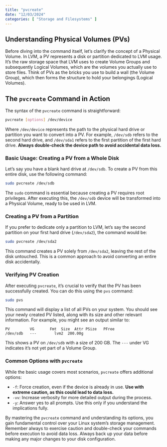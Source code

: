 ```yaml
---
title: "pvcreate"
date: "12/03/2024"
categories: [ "Storage and Filesystems" ]
---
```

## Understanding Physical Volumes (PVs)

Before diving into the command itself, let's clarify the concept of a Physical Volume.  In LVM, a PV represents a disk or partition dedicated to LVM usage.  It's the raw storage space that LVM uses to create Volume Groups and subsequently Logical Volumes, which are the volumes you actually use to store files.  Think of PVs as the bricks you use to build a wall (the Volume Group), which then forms the structure to hold your belongings (Logical Volumes).

## The `pvcreate` Command in Action

The syntax of the `pvcreate` command is straightforward:

```bash
pvcreate [options] /dev/device
```

Where `/dev/device` represents the path to the physical hard drive or partition you want to convert into a PV.  For example, `/dev/sdb` refers to the second hard drive, and `/dev/sda1` refers to the first partition of the first hard drive.  **Always double-check the device path to avoid accidental data loss.**

### Basic Usage: Creating a PV from a Whole Disk

Let's say you have a blank hard drive at `/dev/sdb`. To create a PV from this entire disk, use the following command:

```bash
sudo pvcreate /dev/sdb
```

The `sudo` command is essential because creating a PV requires root privileges.  After executing this, the `/dev/sdb` device will be transformed into a Physical Volume, ready to be used in LVM.


### Creating a PV from a Partition

If you prefer to dedicate only a partition to LVM,  let's say the second partition on your first hard drive (`/dev/sda2`), the command would be:

```bash
sudo pvcreate /dev/sda2
```

This command creates a PV solely from `/dev/sda2`, leaving the rest of the disk untouched.  This is a common approach to avoid converting an entire disk accidentally.

### Verifying PV Creation

After executing `pvcreate`, it's crucial to verify that the PV has been successfully created. You can do this using the `pvs` command:

```bash
sudo pvs
```

This command will display a list of all PVs on your system.  You should see your newly created PV listed, along with its size and other relevant information.  For example, you might see an output similar to:

```
PV         VG       Fmt  Size  Attr PSize   PFree
/dev/sdb   ---        lvm2  200.00g  
```

This shows a PV on `/dev/sdb` with a size of 200 GB. The `---` under VG indicates it's not yet part of a Volume Group.


###  Common Options with `pvcreate`

While the basic usage covers most scenarios, `pvcreate` offers additional options:

* `-f`: Force creation, even if the device is already in use. **Use with extreme caution, as this could lead to data loss.**
* `-vv`: Increase verbosity for more detailed output during the process.
* `-y`: Answer yes to all prompts.  Use this only if you understand the implications fully.



By mastering the `pvcreate` command and understanding its options, you gain fundamental control over your Linux system's storage management.  Remember always to exercise caution and double-check your commands before execution to avoid data loss.  Always back up your data before making any major changes to your disk configuration.

